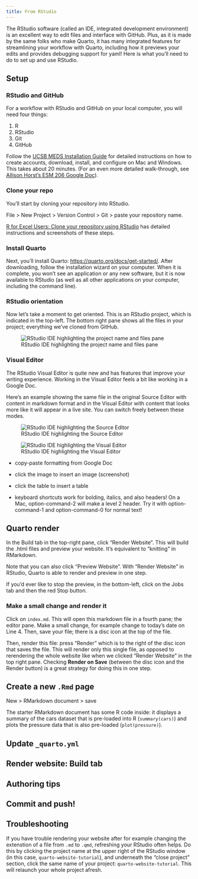 ```yaml
---
title: From RStudio
---
```


The RStudio software (called an IDE, integrated development environment) is an excellent way to edit files and interface with GitHub. Plus, as it is made by the same folks who make Quarto, it has many integrated features for streamlining your workflow with Quarto, including how it previews your edits and provides debugging support for yaml! Here is what you'll need to do to set up and use RStudio.

## Setup

### RStudio and GitHub

For a workflow with RStudio and GitHub on your local computer, you will need four things:

1.  R
2.  RStudio
3.  Git
4.  GitHub

Follow the [UCSB MEDS Installation Guide](https://ucsb-meds.github.io/meds-install-guide.html) for detailed instructions on how to create accounts, download, install, and configure on Mac and Windows. This takes about 20 minutes. (For an even more detailed walk-through, see [Allison Horst's ESM 206 Google Doc](https://docs.google.com/document/d/1zx2upJJqFZe94O3BQSMI56Z76s3haLXC0otKSpcZaJQ/edit)).

### Clone your repo

You'll start by cloning your repository into RStudio.

File \> New Project \> Version Control \> Git \> paste your repository name.

[R for Excel Users: Clone your repository using RStudio](https://rstudio-conf-2020.github.io/r-for-excel/github.html#clone-your-repository-using-rstudio) has detailed instructions and screenshots of these steps.

### Install Quarto

Next, you'll install Quarto: <https://quarto.org/docs/get-started/>. After downloading, follow the installation wizard on your computer. When it is complete, you won't see an application or any new software, but it is now available to RStudio (as well as all other applications on your computer, including the command line).

### RStudio orientation

Now let's take a moment to get oriented. This is an RStudio project, which is indicated in the top-left. The bottom right pane shows all the files in your project; everything we've cloned from GitHub.

![RStudio IDE highlighting the project name and files pane](images/rstudio-orientation.png){fig-alt="Screenshot of the RStudio IDE highlighting the project name and files pane" fig-align="center"}

### Visual Editor

The RStudio Visual Editor is quite new and has features that improve your writing experience. Working in the Visual Editor feels a bit like working in a Google Doc.

Here's an example showing the same file in the original Source Editor with content in markdown format and in the Visual Editor with content that looks more like it will appear in a live site. You can switch freely between these modes.

::: {layout-ncol="2"}
![RStudio IDE highlighting the Source Editor](images/rstudio-source-editor.png)

![RStudio IDE highlighting the Visual Editor](images/rstudio-visual-editor.png)
:::

-   copy-paste formatting from Google Doc

-   click the image to insert an image (screenshot)

-   click the table to insert a table

-   keyboard shortcuts work for bolding, italics, and also headers! On a Mac, option-command-2 will make a level 2 header. Try it with option-command-1 and option-command-0 for normal text!

## Quarto render

In the Build tab in the top-right pane, click "Render Website". This will build the .html files and preview your website. It's equivalent to "knitting" in RMarkdown.

Note that you can also click "Preview Website". With "Render Website" in RStudio, Quarto is able to render and preview in one step.

If you'd ever like to stop the preview, in the bottom-left, click on the Jobs tab and then the red Stop button.

### Make a small change and render it

Click on `index.md`. This will open this markdown file in a fourth pane; the editor pane. Make a small change, for example change to today's date on Line 4. Then, save your file; there is a disc icon at the top of the file.

Then, render this file: press "Render" which is to the right of the disc icon that saves the file. This will render only this single file, as opposed to rerendering the whole website like when we clicked "Render Website" in the top right pane. Checking **Render on Save** (between the disc icon and the Render button) is a great strategy for doing this in one step.

## Create a new `.Rmd` page

New \> RMarkdown document \> save

The starter RMarkdown document has some R code inside: it displays a summary of the cars dataset that is pre-loaded into R (`summary(cars)`) and plots the pressure data that is also pre-loaded (`plot(pressure)`).

## Update `_quarto.yml`

## Render website: Build tab

## Authoring tips

## Commit and push!

## Troubleshooting

If you have trouble rendering your website after for example changing the extenstion of a file from `.md` to `.qmd`, refreshing your RStudio often helps. Do this by clicking the project name at the upper right of the RStudio window (in this case, `quarto-website-tutorial`), and underneath the "close project" section, click the same name of your project: `quarto-website-tutorial`. This will relaunch your whole project afresh.
